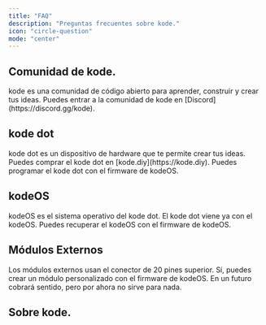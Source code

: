 ```yaml
---
title: "FAQ"
description: "Preguntas frecuentes sobre kode."
icon: "circle-question"
mode: "center" 
---
```


## Comunidad de kode.
<AccordionGroup>
  <Accordion title="¿Qué es kode?">
    kode es una comunidad de código abierto para aprender, construir y crear tus ideas.
  </Accordion>

  <Accordion title="¿Dónde puedo entrar a la comunidad?">
    Puedes entrar a la comunidad de kode en [Discord](https://discord.gg/kode).
  </Accordion>
</AccordionGroup>

## kode dot
<AccordionGroup>
  <Accordion title="¿Qué es kode dot?">
    kode dot es un dispositivo de hardware que te permite crear tus ideas.
  </Accordion>

  <Accordion title="¿Dónde puedo comprar el kode dot?">
  Puedes comprar el kode dot en [kode.diy](https://kode.diy).
  </Accordion>

  <Accordion title="¿Cómo puedo programar el kode dot?">
    Puedes programar el kode dot con el firmware de kodeOS.
  </Accordion>
</AccordionGroup>

## kodeOS
<AccordionGroup>
  <Accordion title="¿Qué es kodeOS?">
    kodeOS es el sistema operativo del kode dot.
  </Accordion>
  
  <Accordion title="¿El kode dot viene ya con el kodeOS?">
  El kode dot viene ya con el kodeOS.
  </Accordion>

  <Accordion title="Si borro sin querer el kodeOS, ¿cómo puedo recuperarlo?">
    Puedes recuperar el kodeOS con el firmware de kodeOS.
  </Accordion>
</AccordionGroup>

## Módulos Externos
<AccordionGroup>
  <Accordion title="¿Qué conector usan los módulos externos?">
    Los módulos externos usan el conector de 20 pines superior.
  </Accordion>
  
  <Accordion title="¿Puedo crear un módulo personalizado?">
  Sí, puedes crear un módulo personalizado con el firmware de kodeOS.
  </Accordion>

  <Accordion title="¿Para qué sirve el conector trasero?">
    En un futuro cobrará sentido, pero por ahora no sirve para nada.
  </Accordion>
</AccordionGroup>

## Sobre kode.
